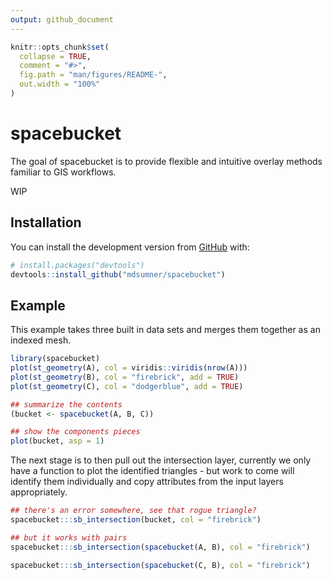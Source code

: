```yaml
---
output: github_document
---
```


<!-- README.md is generated from README.Rmd. Please edit that file -->

```r
knitr::opts_chunk$set(
  collapse = TRUE,
  comment = "#>",
  fig.path = "man/figures/README-",
  out.width = "100%"
)
```
# spacebucket

The goal of spacebucket is to provide flexible and intuitive overlay methods familiar 
to GIS workflows. 

WIP

## Installation

You can install the development version from [GitHub](https://github.com/) with:

``` r
# install.packages("devtools")
devtools::install_github("mdsumner/spacebucket")
```

## Example

This example takes three built in data sets and merges them together as an indexed mesh. 

```r
library(spacebucket)
plot(st_geometry(A), col = viridis::viridis(nrow(A)))
plot(st_geometry(B), col = "firebrick", add = TRUE)
plot(st_geometry(C), col = "dodgerblue", add = TRUE)

## summarize the contents
(bucket <- spacebucket(A, B, C))

## show the components pieces
plot(bucket, asp = 1)
```

The next stage is to then pull out the intersection layer, currently we only have a function
to plot the identified triangles - but work to come will identify them individually and copy attributes from the input layers appropriately. 

```r
## there's an error somewhere, see that rogue triangle?
spacebucket:::sb_intersection(bucket, col = "firebrick")

## but it works with pairs
spacebucket:::sb_intersection(spacebucket(A, B), col = "firebrick")

spacebucket:::sb_intersection(spacebucket(C, B), col = "firebrick")

```
